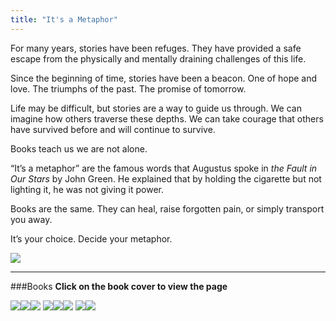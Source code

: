 ```yaml
---
title: "It's a Metaphor"
---
```


  For many years, stories have been refuges. They have provided a safe escape from the physically and mentally draining challenges of this life.
  
  Since the beginning of time, stories have been a beacon. One of hope and love. The triumphs of the past. The promise of tomorrow.
	
  Life may be difficult, but stories are a way to guide us through. We can imagine how others traverse these depths. We can take courage that others have survived before and will continue to survive. 
	
  Books teach us we are not alone.
	
  “It’s a metaphor” are the famous words that Augustus spoke in *the Fault in Our Stars* by John Green. He explained that by holding the cigarette but not lighting it, he was not giving it power.  
  
  Books are the same. They can heal, raise forgotten pain, or simply transport you away. 
	
  It’s your choice. Decide your metaphor. 
	
![](Books.jpeg)



***********
      
###Books
**Click on the book cover to view the page**



[![](Charlotte'sWeb.jpg =50x70)](http://stat370.com/~exploretheworld/Books/_site/CharlottesWeb.html)[![](cinder.jpeg =50x70)](http://stat370.com/~exploretheworld/Books/_site/cinder.html)[![](cityofbones.jpeg =50x70)](http://stat370.com/~exploretheworld/Books/_site/MortalInstruments.html)
[![](eleanorpark.jpeg =50x70)](http://stat370.com/~exploretheworld/Books/_site/EleanorPark.html)[![](HarryPotter.jpeg =50x70)](http://stat370.com/~exploretheworld/Books/_site/HarryPotter.html)[![](wallflower.jpeg =50x70)](http://stat370.com/~exploretheworld/Books/_site/WordClouds.html) 
[![](tearling.jpeg =50x70)](http://stat370.com/~exploretheworld/Books/_site/Tearling.html)[![](WrinkleTime.jpeg =50x70)](http://stat370.com/~exploretheworld/Books/_site/WrinkleTime.html)

